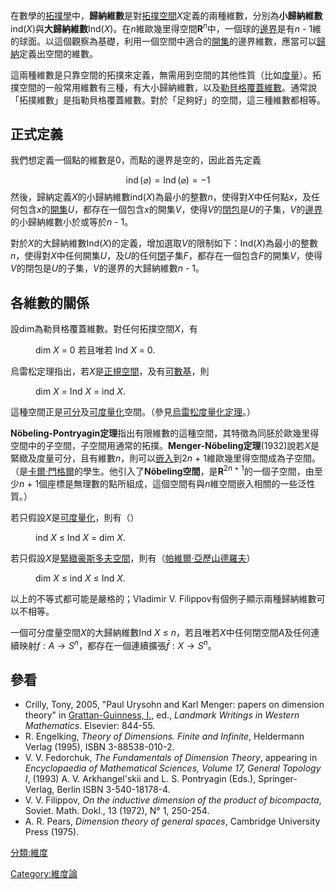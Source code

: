 在數學的[[拓撲學|拓撲學]]中，'''歸納維數'''是對[[拓撲空間|拓撲空間]]''X''定義的兩種維數，分別為'''小歸納維數'''ind(''X'')與'''大歸納維數'''Ind(''X'')。在''n''維歐幾里得空間'''R'''<sup>''n''</sup>中，一個球的[[邊界_(拓撲學)|邊界]]是有''n'' - 1維的球面。以這個觀察為基礎，利用一個空間中適合的[[開集|開集]]的邊界維數，應當可以[[數學歸納法|歸納]]定義出空間的維數。

這兩種維數是只靠空間的拓撲來定義，無需用到空間的其他性質（比如[[度量|度量]]）。拓撲空間的一般常用維數有三種，有大小歸納維數，以及[[拓撲維數|勒貝格覆蓋維數]]。通常說「拓撲維數」是指勒貝格覆蓋維數。對於「足夠好」的空間，這三種維數都相等。

==正式定義==
我們想定義一個點的維數是0，而點的邊界是空的，因此首先定義
:<math>\operatorname{ind}(\varnothing)=\operatorname{Ind}(\varnothing)=-1</math>
然後，歸納定義''X''的小歸納維數ind(''X'')為最小的整數''n''，使得對''X''中任何點''x''，及任何包含''x''的[[開集|開集]]''U''，都存在一個包含''x''的開集''V''，使得''V''的[[閉包|閉包]]是''U''的子集，''V''的[[邊界_(拓撲學)|邊界]]的小歸納維數小於或等於''n'' - 1。

對於''X''的大歸納維數Ind(''X'')的定義，增加選取''V''的限制如下：Ind(''X'')為最小的整數''n''，使得對''X''中任何開集''U''，及''U''的任何[[閉集|閉]]子集''F''，都存在一個包含''F''的開集''V''，使得''V''的閉包是''U''的子集，''V''的邊界的大歸納維數''n'' - 1。

==各維數的關係==
設dim為勒貝格覆蓋維數。對任何拓撲空間''X''，有

:dim ''X'' = 0 若且唯若 Ind ''X'' = 0.

烏雷松定理指出，若''X''是[[正規空間|正規空間]]，及有[[第二可數空間|可數基]]，則

:dim ''X'' = Ind ''X'' = ind ''X''.

這種空間正是[[可分空間|可分]]及[[可度量化|可度量化]]空間。（參見[[烏雷松度量化定理|烏雷松度量化定理]]。）

'''Nöbeling-Pontryagin定理'''指出有限維數的這種空間，其特徵為同胚於歐幾里得空間中的子空間，子空間用通常的拓撲。'''Menger-Nöbeling定理'''(1932)說若''X''是緊緻及度量可分，且有維數''n''，則可以[[嵌入_(數學)|嵌入]]到2''n'' + 1維歐幾里得空間成為子空間。（{{tsl|en|Georg Nöbeling}}是[[卡爾·門格爾_(數學家)|卡爾·門格爾]]的學生。他引入了'''Nöbeling空間'''，是'''R'''<sup>2''n'' + 1</sup>的一個子空間，由至少''n'' + 1個座標是無理數的點所組成，這個空間有與''n''維空間嵌入相關的一些泛性質。）

若只假設''X''是[[可度量化|可度量化]]，則有（{{tsl|en|Miroslav Katětov}}）
: ind ''X'' ≤ Ind ''X'' = dim ''X''.
若只假設''X''是[[緊緻|緊緻]][[豪斯多夫空間|豪斯多夫空間]]，則有（[[帕維爾·亞歷山德羅夫|帕維爾·亞歷山德羅夫]]）
: dim ''X'' ≤ ind ''X'' ≤ Ind ''X''.
以上的不等式都可能是嚴格的；Vladimir V. Filippov有個例子顯示兩種歸納維數可以不相等。

一個可分度量空間''X''的大歸納維數Ind ''X'' ≤ ''n''，若且唯若''X''中任何閉空間''A''及任何連續映射<math>f:A\to S^n</math>，都存在一個連續擴張<math>\bar f:X\to S^n</math>。

==參看==
*Crilly, Tony, 2005, "Paul Urysohn and Karl Menger: papers on dimension theory" in [[Ivor_Grattan-Guinness|Grattan-Guinness, I.]], ed., ''Landmark Writings in Western Mathematics''. Elsevier: 844-55.
*R. Engelking, ''Theory of Dimensions. Finite and Infinite'', Heldermann Verlag (1995), ISBN 3-88538-010-2.
*V. V. Fedorchuk, ''The Fundamentals of Dimension Theory'', appearing in ''Encyclopaedia of Mathematical Sciences, Volume 17, General Topology I'', (1993) A. V. Arkhangel'skii and L. S. Pontryagin (Eds.), Springer-Verlag, Berlin ISBN 3-540-18178-4.
*V. V. Filippov, ''On the inductive dimension of the product of bicompacta'', Soviet. Math. Dokl., 13 (1972), N° 1, 250-254.
*A. R. Pears, ''Dimension theory of general spaces'', Cambridge University Press (1975).

{{维度}}

{{DEFAULTSORT:G歸納維數}}
[[分類:維度|分類:維度]]
[[Category:維度論|Category:維度論]]